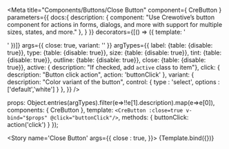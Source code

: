 
<Meta title="Components/Buttons/Close Button" component={ CreButton }
  parameters={{
    docs:{
      description: {
        component: "Use Crewotive’s  button component for actions in forms, dialogs, and more with support for multiple sizes, states, and more."
      },
    }
  }}
  decorators={[() => ({ template: '<div class="d-flex justify-content-center"><story/></div>' })]}
  args={{
    close: true,
    variant: ''
  }}
  argTypes={{
    label: {table: {disable: true}},
    type: {table: {disable: true}},
    size: {table: {disable: true}},
    tint: {table: {disable: true}},
    outline: {table: {disable: true}},
    close: {table: {disable: true}},
    active: {
      description: "If checked, add `active` class to item"},
    click: {
      description: "Button click action",  action: 'buttonClick' },
    variant: {
      description: "Color variant of the button",  control: { type : 'select', options : ['default','white'] } },
  }}
  />

  props: Object.entries(argTypes).filter(e=>!!e[1].description).map(e=>e[0]),
  components: { CreButton },
  template: `<CreButton :close=true v-bind="$props" @click="buttonClick"/>`,
  methods: {
    buttonClick: action('click')
  }
});

<div className="d-none">

  <Story
    name='Close Button' args={{
    close : true,
    }}>
    {Template.bind({})}
  </Story>

</div>

<Title/>
<SubTitle/>
<Description/>
<Primary/>
<ArgsTable story="Close Button" />

### SASS
#### Variables
```SCSS
$btn-close-width:            1em;
$btn-close-height:           $btn-close-width;
$btn-close-padding-x:        .25em;
$btn-close-padding-y:        $btn-close-padding-x;
$btn-close-color:            $black;
$btn-close-bg:               url("data:image/svg+xml,<svg xmlns='http://www.w3.org/2000/svg' viewBox='0 0 16 16' fill='#{$btn-close-color}'><path d='M.293.293a1 1 0 011.414 0L8 6.586 14.293.293a1 1 0 111.414 1.414L9.414 8l6.293 6.293a1 1 0 01-1.414 1.414L8 9.414l-6.293 6.293a1 1 0 01-1.414-1.414L6.586 8 .293 1.707a1 1 0 010-1.414z'/></svg>");
$btn-close-focus-shadow:     $input-btn-focus-box-shadow;
$btn-close-opacity:          .5;
$btn-close-hover-opacity:    .75;
$btn-close-focus-opacity:    1;
$btn-close-disabled-opacity: .25;
$btn-close-white-filter:     invert(1) grayscale(100%) brightness(200%);
```


<Stories/>
